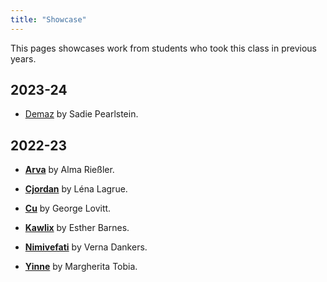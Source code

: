 ```yaml
---
title: "Showcase"
---
```


This pages showcases work from students who took this class in previous years.

## 2023-24

-   [Demaz](showcase/demaz-pearlstein.qmd) by Sadie Pearlstein.

## 2022-23

-   [**Arva**](showcase/arva-riessler.qmd) by Alma Rießler.

-   [**Cjordan**](showcase/cjordan-lagrue.qmd) by Léna Lagrue.

-   [**Cu**](showcase/cu-lovitt.qmd) by George Lovitt.

-   [**Kawlix**](showcase/kawlix-barnes.qmd) by Esther Barnes.

-   [**Nimivefati**](showcase/nimivefati-dankers.qmd) by Verna Dankers.

-   [**Yinne**](showcase/yinne-tobia.qmd) by Margherita Tobia.
